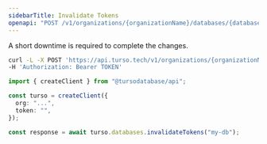 ```yaml
---
sidebarTitle: Invalidate Tokens
openapi: "POST /v1/organizations/{organizationName}/databases/{databaseName}/auth/rotate"
---
```


<Warning>

A short downtime is required to complete the changes.

</Warning>

<RequestExample>

```bash cURL
curl -L -X POST 'https://api.turso.tech/v1/organizations/{organizationName}/databases/{databaseName}/auth/rotate' \
-H 'Authorization: Bearer TOKEN'
```

```ts Node.js
import { createClient } from "@tursodatabase/api";

const turso = createClient({
  org: "...",
  token: "",
});

const response = await turso.databases.invalidateTokens("my-db");
```

</RequestExample>
